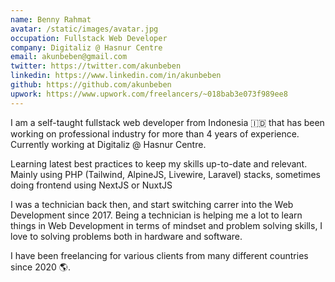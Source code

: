 ```yaml
---
name: Benny Rahmat
avatar: /static/images/avatar.jpg
occupation: Fullstack Web Developer
company: Digitaliz @ Hasnur Centre
email: akunbeben@gmail.com
twitter: https://twitter.com/akunbeben
linkedin: https://www.linkedin.com/in/akunbeben
github: https://github.com/akunbeben
upwork: https://www.upwork.com/freelancers/~018bab3e073f989ee8
---
```


I am a self-taught fullstack web developer from Indonesia 🇮🇩 that has been working on professional industry for more than 4 years of experience. Currently working at Digitaliz @ Hasnur Centre.

Learning latest best practices to keep my skills up-to-date and relevant. Mainly using PHP (Tailwind, AlpineJS, Livewire, Laravel) stacks, sometimes doing frontend using NextJS or NuxtJS

I was a technician back then, and start switching carrer into the Web Development since 2017. Being a technician is helping me a lot to learn things in Web Development in terms of mindset and problem solving skills, I love to solving problems both in hardware and software.

I have been freelancing for various clients from many different countries since 2020 🌎.
